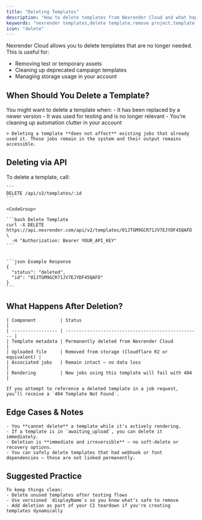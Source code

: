 ```yaml
---
title: "Deleting Templates"
description: "How to delete templates from Nexrender Cloud and what happens after."
keywords: "nexrender templates,delete template,remove project,template cleanup"
icon: "delete"
---
```


Nexrender Cloud allows you to delete templates that are no longer needed. This is useful for:

- Removing test or temporary assets
- Cleaning up deprecated campaign templates
- Managing storage usage in your account


## When Should You Delete a Template?
  You might want to delete a template when:
    - It has been replaced by a newer version
    - It was used for testing and is no longer relevant
    - You’re cleaning up automation clutter in your account

    > Deleting a template **does not affect** existing jobs that already used it. Those jobs remain in the system and their output remains accessible.
  
## Deleting  via API
  To delete a template, call:

    ```
    DELETE /api/v2/templates/:id
    ```

    <CodeGroup>

    ```bash Delete Template
    curl -X DELETE https://api.nexrender.com/api/v2/templates/01JTGM9GCR71JV7EJYDF45QAFD \
      -H "Authorization: Bearer YOUR_API_KEY"
    ```

    
    ```json Example Response
    {
      "status": "deleted",
      "id": "01JTGM9GCR71JV7EJYDF45QAFD"
    }
    ```

   </CodeGroup>
  
## What Happens After Deletion?
    | Component         | Status                                             |
    | ----------------- | -------------------------------------------------- |
    | Template metadata | Permanently deleted from Nexrender Cloud           |
    | Uploaded file     | Removed from storage (Cloudflare R2 or equivalent) |
    | Associated jobs   | Remain intact — no data loss                       |
    | Rendering         | New jobs using this template will fail with 404    |

    If you attempt to reference a deleted template in a job request, you’ll receive a `404 Template Not Found`.
  
## Edge Cases & Notes
    - You **cannot delete** a template while it's actively rendering.
    - If a template is in `awaiting_upload`, you can delete it immediately.
    - Deletion is **immediate and irreversible** — no soft-delete or recovery options.
    - You can safely delete templates that had webhook or font dependencies — those are not linked permanently.
  
## Suggested Practice
    To keep things clean:
    - Delete unused templates after testing flows
    - Use versioned `displayName`s so you know what’s safe to remove
    - Add deletion as part of your CI teardown if you're creating templates dynamically
